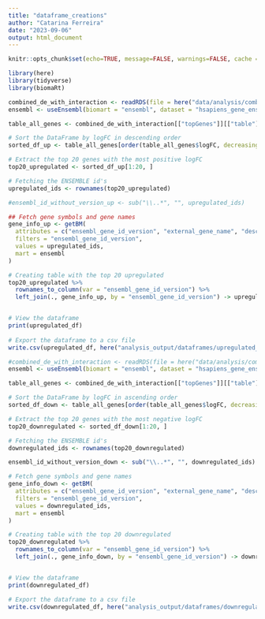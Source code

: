 ```yaml
---
title: "dataframe_creations"
author: "Catarina Ferreira"
date: "2023-09-06"
output: html_document
---
```


```r
knitr::opts_chunk$set(echo=TRUE, message=FALSE, warnings=FALSE, cache = TRUE)

library(here)
library(tidyverse)
library(biomaRt)
```



```r

combined_de_with_interaction <- readRDS(file = here("data/analysis/combined_de_with_interaction.RDS"))
ensembl <- useEnsembl(biomart = "ensembl", dataset = "hsapiens_gene_ensembl")

table_all_genes <- combined_de_with_interaction[["topGenes"]][["table"]]

# Sort the DataFrame by logFC in descending order
sorted_df_up <- table_all_genes[order(table_all_genes$logFC, decreasing = TRUE), ]

# Extract the top 20 genes with the most positive logFC
top20_upregulated <- sorted_df_up[1:20, ]

# Fetching the ENSEMBLE id's
upregulated_ids <- rownames(top20_upregulated)

#ensembl_id_without_version_up <- sub("\\..*", "", upregulated_ids)

## Fetch gene symbols and gene names
gene_info_up <- getBM(
  attributes = c("ensembl_gene_id_version", "external_gene_name", "description"),
  filters = "ensembl_gene_id_version",
  values = upregulated_ids,
  mart = ensembl
)

# Creating table with the top 20 upregulated
top20_upregulated %>%
  rownames_to_column(var = "ensembl_gene_id_version") %>%
  left_join(., gene_info_up, by = "ensembl_gene_id_version") -> upregulated_df


# View the dataframe
print(upregulated_df)
  
# Export the dataframe to a csv file
write.csv(upregulated_df, here("analysis_output/dataframes/upregulated_df.csv"), row.names=FALSE)

```



```r

#combined_de_with_interaction <- readRDS(file = here("data/analysis/combined_de_with_interaction.RDS"))
ensembl <- useEnsembl(biomart = "ensembl", dataset = "hsapiens_gene_ensembl")

table_all_genes <- combined_de_with_interaction[["topGenes"]][["table"]]

# Sort the DataFrame by logFC in ascending order
sorted_df_down <- table_all_genes[order(table_all_genes$logFC, decreasing = FALSE), ]

# Extract the top 20 genes with the most negative logFC
top20_downregulated <- sorted_df_down[1:20, ]

# Fetching the ENSEMBLE id's
downregulated_ids <- rownames(top20_downregulated)

ensembl_id_without_version_down <- sub("\\..*", "", downregulated_ids)

# Fetch gene symbols and gene names
gene_info_down <- getBM(
  attributes = c("ensembl_gene_id_version", "external_gene_name", "description"),
  filters = "ensembl_gene_id_version",
  values = downregulated_ids,
  mart = ensembl
)

# Creating table with the top 20 downregulated
top20_downregulated %>%
  rownames_to_column(var = "ensembl_gene_id_version") %>%
  left_join(., gene_info_down, by = "ensembl_gene_id_version") -> downregulated_df


# View the dataframe
print(downregulated_df)

# Export the dataframe to a csv file
write.csv(downregulated_df, here("analysis_output/dataframes/downregulated_df.csv"), row.names=FALSE)
```